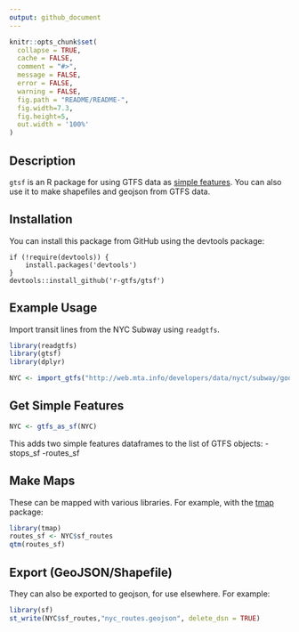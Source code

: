```yaml
---
output: github_document
---
```


```r
knitr::opts_chunk$set(
  collapse = TRUE,
  cache = FALSE,
  comment = "#>",
  message = FALSE,
  error = FALSE,
  warning = FALSE,
  fig.path = "README/README-",
  fig.width=7.3,
  fig.height=5,
  out.width = '100%'
)
```

## Description

`gtsf` is an R package for using GTFS data as [simple features](https://en.wikipedia.org/wiki/Simple_Features). You can also use it to make shapefiles and geojson from GTFS data.  

## Installation

You can install this package from GitHub using the devtools package:

```
if (!require(devtools)) {
    install.packages('devtools')
}
devtools::install_github('r-gtfs/gtsf')
```

## Example Usage 

Import transit lines from the NYC Subway using `readgtfs`.

```r
library(readgtfs)
library(gtsf)
library(dplyr)

NYC <- import_gtfs("http://web.mta.info/developers/data/nyct/subway/google_transit.zip")
```

## Get Simple Features

```r
NYC <- gtfs_as_sf(NYC)
```

This adds two simple features dataframes to the list of GTFS objects:
-stops_sf 
-routes_sf

## Make Maps

These can be mapped with various libraries. For example, with the [tmap](https://cran.r-project.org/web/packages/tmap/vignettes/tmap-nutshell.html) package:

```r
library(tmap)
routes_sf <- NYC$sf_routes
qtm(routes_sf)
```

## Export (GeoJSON/Shapefile)

They can also be exported to geojson, for use elsewhere. For example:

```r
library(sf)
st_write(NYC$sf_routes,"nyc_routes.geojson", delete_dsn = TRUE)
```
